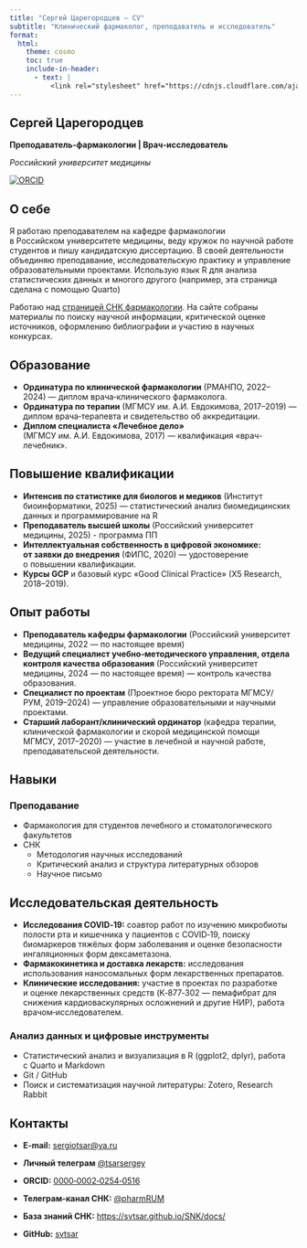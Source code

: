 ```yaml
---
title: "Сергей Царегородцев – CV"
subtitle: "Клинический фармаколог, преподаватель и исследователь"
format:
  html:
    theme: cosmo
    toc: true
    include-in-header:
      - text: |
          <link rel="stylesheet" href="https://cdnjs.cloudflare.com/ajax/libs/font-awesome/6.4.0/css/all.min.css">
---
```


:::: hero-section
# Сергей Царегородцев

**Преподаватель-фармакологии \| Врач-исследователь**

*Российский университет медицины*

::: social-links
[![ORCID](https://img.shields.io/badge/ORCID-0000--0002--0254--0516-green?style=flat-square&logo=orcid)](https://orcid.org/0000-0002-0254-0516) 
:::
::::

## О себе

Я работаю преподавателем на кафедре фармакологии в Российском университете медицины, веду кружок по научной работе студентов и пишу кандидатскую диссертацию. В своей деятельности объединяю преподавание, исследовательскую практику и управление образовательными проектами. Использую язык R для анализа статистических данных и многого другого (например, эта страница сделана с помощью Quarto)

::: {.callout-note icon="false"}
Работаю над [страницей СНК фармакологии](https://svtsar.github.io/SNK/docs/). На сайте собраны материалы по поиску научной информации, критической оценке источников, оформлению библиографии и участию в научных конкурсах.
:::

## Образование

-   **Ординатура по клинической фармакологии** (РМАНПО, 2022–2024) — диплом врача‑клинического фармаколога.
-   **Ординатура по терапии** (МГМСУ им. А.И. Евдокимова, 2017–2019) — диплом врача‑терапевта и свидетельство об аккредитации.
-   **Диплом специалиста «Лечебное дело»** (МГМСУ им. А.И. Евдокимова, 2017) — квалификация «врач-лечебник».

## Повышение квалификации

-   **Интенсив по статистике для биологов и медиков** (Институт биоинформатики, 2025) — статистический анализ биомедицинских данных и программирование на R
-   **Преподаватель высшей школы** (Российский университет медицины, 2025) - программа ПП
-   **Интеллектуальная собственность в цифровой экономике: от заявки до внедрения** (ФИПС, 2020) — удостоверение о повышении квалификации.
-   **Курсы GCP** и базовый курс «Good Clinical Practice» (X5 Research, 2018–2019).

## Опыт работы

-   **Преподаватель кафедры фармакологии** (Российский университет медицины, 2022 — по настоящее время) 
-   **Ведущий специалист учебно‑методического управления, отдела контроля качества образования** (Российский университет медицины, 2024 — по настоящее время) — контроль качества образования.
-   **Специалист по проектам** (Проектное бюро ректората МГМСУ/РУМ, 2019–2024) — управление образовательными и научными проектами.
-   **Старший лаборант/клинический ординатор** (кафедра терапии, клинической фармакологии и скорой медицинской помощи МГМСУ, 2017–2020) — участие в лечебной и научной работе, преподавательской деятельности.

## Навыки

::: panel-tabset
### Преподавание

-   Фармакология для студентов лечебного и стоматологического факультетов
-   СНК
    -   Методология научных исследований
    -   Критический анализ и структура литературных обзоров
    -   Научное письмо

## Исследовательская деятельность

-   **Исследования COVID‑19:** соавтор работ по изучению микробиоты полости рта и кишечника у пациентов с COVID‑19, поиску биомаркеров тяжёлых форм заболевания и оценке безопасности ингаляционных форм дексаметазона.
-   **Фармакокинетика и доставка лекарств:** исследования использования наносомальных форм лекарственных препаратов.
-   **Клинические исследования:** участие в проектах по разработке и оценке лекарственных средств (K‑877‑302 — пемафибрат для снижения кардиоваскулярных осложнений и другие НИР), работа врачом‑исследователем.

### Анализ данных и цифровые инструменты

-   Статистический анализ и визуализация в R (ggplot2, dplyr), работа с Quarto и Markdown
-   Git / GitHub
-   Поиск и систематизация научной литературы: Zotero, Research Rabbit
::::

## Контакты

-   **E‑mail:** [sergiotsar\@ya.ru](mailto:sergiotsar@ya.ru)

-   **Личный телеграм** [\@tsarsergey](https://t.me/tsarsergey)

-   **ORCID:** [0000‑0002‑0254‑0516](https://orcid.org/0000-0002-0254-0516)

-   **Телеграм‑канал СНК:** [\@pharmRUM](https://t.me/pharmRUM)

-   **База знаний СНК:** <https://svtsar.github.io/SNK/docs/>

-   **GitHub:** [svtsar](https://github.com/svtsar)
